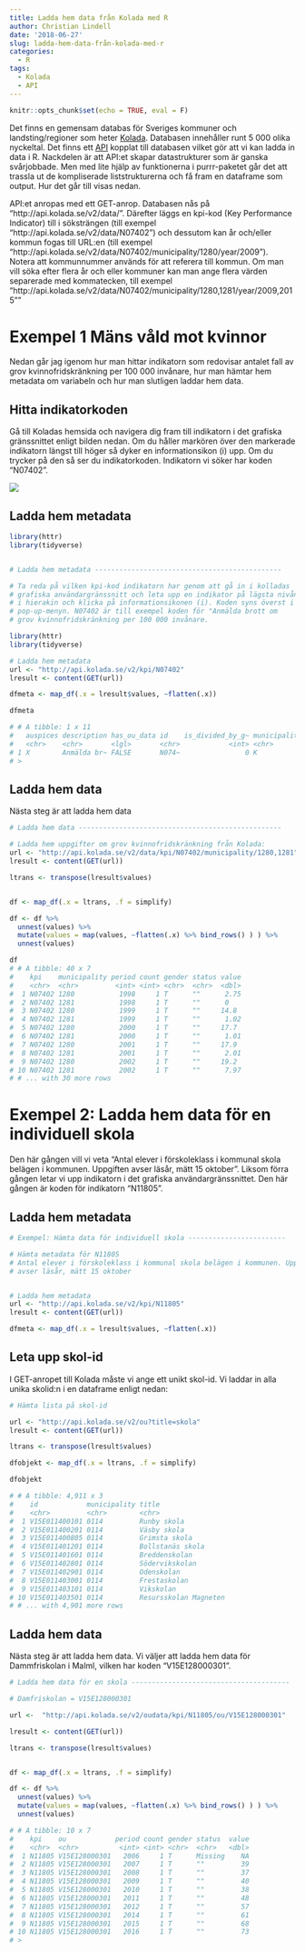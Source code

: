 ```yaml
---
title: Ladda hem data från Kolada med R
author: Christian Lindell
date: '2018-06-27'
slug: ladda-hem-data-från-kolada-med-r
categories:
  - R
tags:
  - Kolada
  - API
---
```



```r
knitr::opts_chunk$set(echo = TRUE, eval = F)
```


Det finns en gemensam databas för Sveriges kommuner och landsting/regioner som heter [Kolada](https://www.kolada.se/). Databasen innehåller runt 5 000 olika nyckeltal. Det finns ett [API](https://github.com/Hypergene/kolada) kopplat till databasen vilket gör att vi kan ladda in data i R. Nackdelen är att API:et skapar datastrukturer som är ganska svårjobbade. Men med lite hjälp av funktionerna i purrr-paketet går det att trassla ut de kompliserade liststrukturerna och få fram en dataframe som output. Hur det går till visas nedan.

API:et anropas med ett GET-anrop. Databasen nås på "http://api.kolada.se/v2/data/". Därefter läggs en kpi-kod (Key Performance Indicator) till i söksträngen (till exempel "http://api.kolada.se/v2/data/N07402") och dessutom kan år och/eller kommun fogas till URL:en (till exempel "http://api.kolada.se/v2/data/N07402/municipality/1280/year/2009"). Notera att kommunnummer används för att referera till kommun. Om man vill söka efter flera år och eller kommuner kan man ange flera värden separerade med kommatecken, till exempel "http://api.kolada.se/v2/data/N07402/municipality/1280,1281/year/2009,2015""

# Exempel 1 Mäns våld mot kvinnor

Nedan går jag igenom hur man hittar indikatorn som redovisar antalet fall av grov kvinnofridskränkning per 100 000 invånare, hur man hämtar hem metadata om variabeln och hur man slutligen laddar hem data.

## Hitta indikatorkoden

Gå till Koladas hemsida och navigera dig fram till indikatorn i det grafiska gränssnittet enligt bilden nedan. Om du håller markören över den markerade indikatorn längst till höger så dyker en informationsikon (i) upp. Om du trycker på den så ser du indikatorkoden. Indikatorn vi söker har koden "N07402".

![](/post/2018-06-27-ladda-hem-data-från-kolada-med-r_files/kolada.png)

## Ladda hem metadata


```r
library(httr)
library(tidyverse)


# Ladda hem metadata ----------------------------------------------

# Ta reda på vilken kpi-kod indikatorn har genom att gå in i kolladas
# grafiska användargränssnitt och leta upp en indikator på lägsta nivån
# i hierakin och klicka på informationsikonen (i). Koden syns överst i
# pop-up-menyn. N07402 är till exempel koden för "Anmälda brott om
# grov kvinnofridskränkning per 100 000 invånare.

library(httr)
library(tidyverse)

# Ladda hem metadata
url <- "http://api.kolada.se/v2/kpi/N07402"
lresult <- content(GET(url))

dfmeta <- map_df(.x = lresult$values, ~flatten(.x))

dfmeta

# # A tibble: 1 x 11
#   auspices description has_ou_data id    is_divided_by_g~ municipality_ty~ operating_area perspective publ_period publication_date title
#   <chr>    <chr>       <lgl>       <chr>            <int> <chr>            <chr>          <chr>       <chr>       <chr>            <chr>
# 1 X        Anmälda br~ FALSE       N074~                0 K                Befolkning     Övrigt      2017        2018-03-27       Anmä~
# > 
```

## Ladda hem data

Nästa steg är att ladda hem data

```r
# Ladda hem data --------------------------------------------------

# Ladda hem uppgifter om grov kvinnofridskränkning från Kolada:
url <- "http://api.kolada.se/v2/data/kpi/N07402/municipality/1280,1281"
lresult <- content(GET(url))

ltrans <- transpose(lresult$values)


df <- map_df(.x = ltrans, .f = simplify)

df <- df %>%
  unnest(values) %>%
  mutate(values = map(values, ~flatten(.x) %>% bind_rows() ) ) %>%
  unnest(values)

df
# # A tibble: 40 x 7
#    kpi    municipality period count gender status value
#    <chr>  <chr>         <int> <int> <chr>  <chr>  <dbl>
#  1 N07402 1280           1998     1 T      ""      2.75
#  2 N07402 1281           1998     1 T      ""      0   
#  3 N07402 1280           1999     1 T      ""     14.8 
#  4 N07402 1281           1999     1 T      ""      1.02
#  5 N07402 1280           2000     1 T      ""     17.7 
#  6 N07402 1281           2000     1 T      ""      1.01
#  7 N07402 1280           2001     1 T      ""     17.9 
#  8 N07402 1281           2001     1 T      ""      2.01
#  9 N07402 1280           2002     1 T      ""     19.2 
# 10 N07402 1281           2002     1 T      ""      7.97
# # ... with 30 more rows
```


# Exempel 2: Ladda hem data för en individuell skola

Den här gången vill vi veta "Antal elever i förskoleklass i kommunal skola belägen i kommunen. Uppgiften avser läsår, mätt 15 oktober". Liksom förra gången letar vi upp indikatorn i det grafiska användargränssnittet. Den här gången är koden för indikatorn "N11805".

## Ladda hem metadata

```r
# Exempel: Hämta data för individuell skola ------------------------

# Hämta metadata för N11805
# Antal elever i förskoleklass i kommunal skola belägen i kommunen. Uppgiften 
# avser läsår, mätt 15 oktober


# Ladda hem metadata
url <- "http://api.kolada.se/v2/kpi/N11805"
lresult <- content(GET(url))

dfmeta <- map_df(.x = lresult$values, ~flatten(.x))

```


## Leta upp skol-id

I GET-anropet till Kolada måste vi ange ett unikt skol-id. Vi laddar in alla unika skolid:n i en dataframe enligt nedan:

```r
# Hämta lista på skol-id

url <- "http://api.kolada.se/v2/ou?title=skola"
lresult <- content(GET(url))

ltrans <- transpose(lresult$values)

dfobjekt <- map_df(.x = ltrans, .f = simplify)

dfobjekt

# # A tibble: 4,911 x 3
#    id            municipality title                
#    <chr>         <chr>        <chr>                
#  1 V15E011400101 0114         Runby skola          
#  2 V15E011400201 0114         Väsby skola          
#  3 V15E011400805 0114         Grimsta skola        
#  4 V15E011401201 0114         Bollstanäs skola     
#  5 V15E011401601 0114         Breddenskolan        
#  6 V15E011402801 0114         Södervikskolan       
#  7 V15E011402901 0114         Odenskolan           
#  8 V15E011403001 0114         Frestaskolan         
#  9 V15E011403101 0114         Vikskolan            
# 10 V15E011403501 0114         Resursskolan Magneten
# # ... with 4,901 more rows
```


## Ladda hem data

Nästa steg är att ladda hem data. Vi väljer att ladda hem data för Dammfriskolan i Malml, vilken har koden "V15E128000301".

```r
# Ladda hem data för en skola ---------------------------------------

# Damfriskolan = V15E128000301

url <-  "http://api.kolada.se/v2/oudata/kpi/N11805/ou/V15E128000301"

lresult <- content(GET(url))

ltrans <- transpose(lresult$values)


df <- map_df(.x = ltrans, .f = simplify)

df <- df %>%
  unnest(values) %>%
  mutate(values = map(values, ~flatten(.x) %>% bind_rows() ) ) %>%
  unnest(values)

# # A tibble: 10 x 7
#    kpi    ou            period count gender status  value
#    <chr>  <chr>          <int> <int> <chr>  <chr>   <dbl>
#  1 N11805 V15E128000301   2006     1 T      Missing    NA
#  2 N11805 V15E128000301   2007     1 T      ""         39
#  3 N11805 V15E128000301   2008     1 T      ""         37
#  4 N11805 V15E128000301   2009     1 T      ""         40
#  5 N11805 V15E128000301   2010     1 T      ""         38
#  6 N11805 V15E128000301   2011     1 T      ""         48
#  7 N11805 V15E128000301   2012     1 T      ""         57
#  8 N11805 V15E128000301   2014     1 T      ""         61
#  9 N11805 V15E128000301   2015     1 T      ""         68
# 10 N11805 V15E128000301   2016     1 T      ""         73
# > 
```

